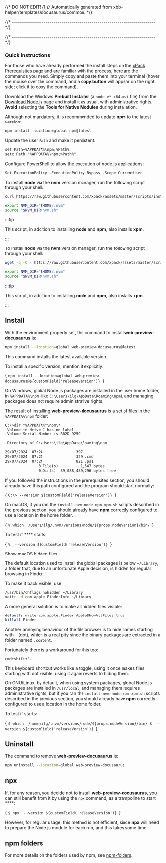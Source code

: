 {/* DO NOT EDIT! */}
{/* Automatically generated from xbb-helper/templates/docusaurus/common. */}

{/* ------------------------------------------------------------------------ */}




{/* ------------------------------------------------------------------------ */}

<Prerequisites />

### Quick instructions

For those who have already performed the install steps on the
[xPack Prerequisites](https://xpack.github.io/install/) page and are
familiar with the process, here are the commands you need.
Simply copy and paste them into your terminal (hover the mouse
over the command, and a **copy button** will appear on
the right side; click it to copy the command).

<Tabs groupId="operating-systems">

<TabItem value="windows" label="Windows" default>

Download the Windows **Prebuilt Installer** (a `node-v*-x64.msi` file) from the
[Download Node.js](https://nodejs.org/en/download/prebuilt-installer)
page and install it as usual, with administrative rights.
**Avoid** selecting the **Tools for Native Modules** during installation.

Although not mandatory, it is recommended to update **npm** to the
latest version:

```txt
npm install -location=global npm@latest
```

Update the user `Path` and make it persistent:

```txt
set Path=%APPDATA%\npm;%Path%
setx Path "%APPDATA%\npm;%Path%"
```

Configure PowerShell to allow the execution of node.js applications:

```txt
Set-ExecutionPolicy -ExecutionPolicy Bypass -Scope CurrentUser
```

</TabItem>

<TabItem value="macos" label="macOS">

To install **node** via the **nvm** version manager,
run the following script through your shell:

```sh
curl https://raw.githubusercontent.com/xpack/assets/master/scripts/install-nvm-node-npm-xpm.sh | ${SHELL}

export NVM_DIR="$HOME/.nvm"
source "$NVM_DIR/nvm.sh"
```

:::tip

This script, in addition to installing **node** and **npm**,
also installs **xpm**.

:::

</TabItem>

<TabItem value="linux" label="GNU/Linux">

To install **node** via the **nvm** version manager,
run the following script through your shell:

```sh
wget -q -O - https://raw.githubusercontent.com/xpack/assets/master/scripts/install-nvm-node-npm-xpm.sh | ${SHELL}

export NVM_DIR="$HOME/.nvm"
source "$NVM_DIR/nvm.sh"
```

:::tip

This script, in addition to installing **node** and **npm**,
also installs **xpm**.

:::

</TabItem>

</Tabs>

## Install



With the environment properly set, the command to install **web-preview-docusaurus** is:

```sh
npm install --location=global web-preview-docusaurus@latest
```

This command installs the latest available version.

To install a specific version, mention it explicitly:

<CodeBlock language="sh"> {
`npm install --location=global web-preview-docusaurus@${customField('releaseVersion')}
`} </CodeBlock>

<Tabs groupId="operating-systems">

<TabItem value="windows" label="Windows" default>

On Windows, global Node.js packages are installed in the
user home folder, in `%APPDATA%\npm`
(like `C:\Users\ilg\AppData\Roaming\npm`), and managing packages
does not require administrative rights.

The result of installing **web-preview-docusaurus** is a set of files in the `%APPDATA%\npm` folder:

```txt
C:\>dir "%APPDATA%"\npm\*
 Volume in drive C has no label.
 Volume Serial Number is B02D-925C

 Directory of C:\Users\ilg\AppData\Roaming\npm

29/07/2024  07:24               397 
29/07/2024  07:24               329 .cmd
29/07/2024  07:24               821 .ps1
               3 File(s)          1,547 bytes
               0 Dir(s)  39,088,439,296 bytes free
```

If you followed the instructions in the
prerequisites section, you should
already have this path configured and the program should start normally:

<CodeBlock language="console"> {
`C:\> --version
${customField('releaseVersion')}
`} </CodeBlock>

<TroubleshootingWindows />

</TabItem>

<TabItem value="macos" label="macOS">

On macOS, if you ran the `install-nvm-node-npm-xpm.sh` scripts described
in the previous section, you should
already have **npm** correctly configured to use a location in the home folder.

<CodeBlock language="console"> {
`% which 
/Users/ilg/.nvm/versions/node/${props.nodeVersion}/bin/
`} </CodeBlock>

To test if **** starts:

<CodeBlock language="console"> {
`%  --version
${customField('releaseVersion')}
`} </CodeBlock>

<Heading as="h3">Show macOS hidden files</Heading>

The default location used to install the global packages is
below `~/Library`, a folder that, due to an unfortunate Apple decision,
is hidden for regular browsing in Finder.

To make it back visible, use:

```sh
/usr/bin/chflags nohidden ~/Library
xattr -d com.apple.FinderInfo ~/Library
```

A more general solution is to make all hidden files visible:

```sh
defaults write com.apple.Finder AppleShowAllFiles true
killall Finder
```

Another annoying behaviour of the file browser is to hide names starting
with `.` (dot), which is a real pity since the binary packages are
extracted in a folder named `.content`.

Fortunately there is a workaround for this too:

```console
cmd+shift+'.'
```

This keyboard shortcut works like a toggle, using it once makes files
starting with dot visible,
using it again reverts to hiding them.

</TabItem>

<TabItem value="linux" label="GNU/Linux">

On GNU/Linux, by default, when using system packages,
global Node.js packages are installed in
`/usr/local`, and managing them requires administrative rights,
but if you ran the `install-nvm-node-npm-xpm.sh` scripts described
in the previous section, you should
already have **npm** correctly configured to use a location in the home folder.



To test if  starts:

<CodeBlock language="console"> {
`$ which 
/home/ilg/.nvm/versions/node/${props.nodeVersion}/bin/
$  --version
${customField('releaseVersion')}
`} </CodeBlock>

</TabItem>

</Tabs>

## Uninstall

The command to remove **web-preview-docusaurus** is:

```sh
npm uninstall --location=global web-preview-docusaurus
```

<NoAdministrativeRights />

## npx

If, for any reason, you decide not to install **web-preview-docusaurus**, you can still
benefit from it by using the `npx` command, as a trampoline to start ****:

<CodeBlock language="console"> {
`$ npx  --version
${customField('releaseVersion')}
`} </CodeBlock>

However, for regular usage, this method is not efficient, since
**npx** will need to prepare the Node.js module
for each run, and this takes some time.

## npm folders

For more details on the folders used by npm, see
[npm-folders](https://docs.npmjs.com/files/folders).
